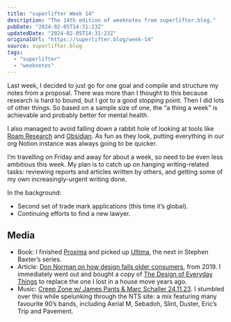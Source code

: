 ```yaml
---
title: "superlifter Week 14"
description: "The 14th edition of weeknotes from superlifter.blog."
pubDate: "2024-02-05T14:31:23Z"
updatedDate: "2024-02-05T14:31:23Z"
originalUrl: "https://superlifter.blog/week-14"
source: superlifter.blog
tags:
  - "superlifter"
  - "weeknotes"
---
```


Last week, I decided to just go for one goal and compile and structure my notes from a proposal. There was more than I thought to this because research is hard to bound, but I got to a good stopping point. Then I did lots of other things. So based on a sample size of one, the “a thing a week” is achievable and probably better for mental health.

I also managed to avoid falling down a rabbit hole of looking at tools like [Roam Research](https://roamresearch.com/) and [Obsidian](https://obsidian.md/). As fun as they look, putting everything in our org Notion instance was always going to be quicker.

I’m travelling on Friday and away for about a week, so need to be even less ambitious this week. My plan is to catch up on hanging writing-related tasks: reviewing reports and articles written by others, and getting some of my own increasingly-urgent writing done.

In the background:

- Second set of trade mark applications (this time it’s global).
- Continuing efforts to find a new lawyer.

## Media

- Book: I finished [Proxima](https://www.goodreads.com/book/show/18270328-proxima) and picked up [Ultima](https://www.goodreads.com/book/show/20632979-ultima), the next in Stephen Baxter’s series.
- Article: [Don Norman on how design fails older consumers](https://www.fastcompany.com/90338379/i-wrote-the-book-on-user-friendly-design-what-i-see-today-horrifies-me), from 2019. I immediately went out and bought a copy of [The Design of Everyday Things](https://www.goodreads.com/book/show/840.The_Design_of_Everyday_Things) to replace the one I lost in a house move years ago.
- Music: [Creep Zone w/ James Pants & Marc Schaller 24.11.23](https://www.nts.live/shows/creepzone/episodes/creepzone-24th-november-2023). I stumbled over this while spelunking through the NTS site: a mix featuring many favourite 90’s bands, including Aerial M, Sebadoh, Slint, Duster, Eric’s Trip and Pavement.
